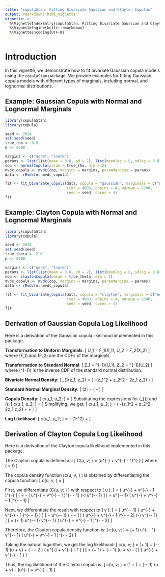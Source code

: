 ```yaml
---
title: "copulaStan: Fitting Bivariate Gaussian and Clayton Copulas"
output: rmarkdown::html_vignette
vignette: >
  %\VignetteIndexEntry{copulaStan: Fitting Bivariate Gaussian and Clayton Copulas}
  %\VignetteEngine{knitr::rmarkdown}
  %\VignetteEncoding{UTF-8}
---
```


# Introduction

In this vignette, we demonstrate how to fit bivariate Gaussian copula models using the `copulaStan` package. We provide examples for fitting Gaussian copula models with different types of marginals, including normal, and lognormal distributions.

## Example: Gaussian Copula with Normal and Lognormal Marginals

```r
library(copulaStan)
library(copula)

seed <- 2024
set.seed(seed)
true_rho <- 0.5
n <- 2000  

margins <- c("norm", "lnorm")
params <- list(list(mean = 0.8, sd = 2), list(meanlog = 0, sdlog = 0.8))
cop <- normalCopula(param = true_rho, dim = 2)
mvdc_copula <- mvdc(cop, margins = margins, paramMargins = params)
data <- rMvdc(n, mvdc_copula)

fit <- fit_bivariate_copula(data, copula = "gaussian", marginals = c("normal", "lognormal"), 
                            iter = 4000, chains = 4, warmup = 2000,
                            seed = seed, cores = 4)
fit
```

## Example: Clayton Copula with Normal and Lognormal Marginals

```r
library(copulaStan)
library(copula)

seed <- 2024
set.seed(seed)
true_theta <- 2.0
n <- 2000  

margins <- c("norm", "lnorm")
params <- list(list(mean = 0.8, sd = 2), list(meanlog = 0, sdlog = 0.8))
cop <- claytonCopula(param = true_theta, dim = 2)
mvdc_copula <- mvdc(cop, margins = margins, paramMargins = params)
data <- rMvdc(n, mvdc_copula)

fit <- fit_bivariate_copula(data, copula = "clayton", marginals = c("normal", "lognormal"), 
                            iter = 4000, chains = 4, warmup = 2000,
                            seed = seed, cores = 4)
fit
```

## Derivation of Gaussian Copula Log Likelihood

Here is a derivation of the Gaussian copula likelihood implemented in this package.

**Transformation to Uniform Marginals**:
\[
U_1 = F_1(X_1), \quad U_2 = F_2(X_2)
\]
where \(F_1\) and \(F_2\) are the CDFs of the marginals.

**Transformation to Standard Normal**:
\[
Z_1 = \Phi^{-1}(U_1), \quad Z_2 = \Phi^{-1}(U_2)
\]
where \(\Phi^{-1}\) is the inverse CDF of the standard normal distribution.

**Bivariate Normal Density**:
\[
\phi_{\rho}(z_1, z_2) = \frac{1}{2\pi\sqrt{1-\rho^2}} \exp\left( -\frac{1}{2(1-\rho^2)}(z_1^2 + z_2^2 - 2\rho z_1 z_2) \right)
\]

**Standard Normal Marginal Density**:
\[
\phi(z) = \frac{1}{\sqrt{2\pi}} \exp\left( -\frac{z^2}{2} \right)
\]

**Copula Density**:
\[
c(u_1, u_2; \rho) = \frac{\phi_{\rho}(z_1, z_2)}{\phi(z_1) \phi(z_2)}
\]
Substituting the expressions for \(\phi_{\rho}\) and \(\phi\):
\[
c(u_1, u_2; \rho) = \frac{\frac{1}{2\pi\sqrt{1-\rho^2}} \exp\left( -\frac{1}{2(1-\rho^2)}(z_1^2 + z_2^2 - 2\rho z_1 z_2) \right)}{\left( \frac{1}{\sqrt{2\pi}} \exp\left( -\frac{z_1^2}{2} \right) \right) \left( \frac{1}{\sqrt{2\pi}} \exp\left( -\frac{z_2^2}{2} \right) \right)}
\]
Simplifying, we get:
\[
c(u_1, u_2; \rho) = \frac{1}{\sqrt{1-\rho^2}} \exp\left( -\frac{1}{2(1-\rho^2)}(z_1^2 + z_2^2 - 2\rho z_1 z_2) + \frac{z_1^2}{2} + \frac{z_2^2}{2} \right)
\]

**Log Likelihood**:
\[
\log c(u_1, u_2; \rho) = -\frac{1}{2} \log(1-\rho^2) + \frac{\rho z_1 z_2 - \rho^2 (z_1^2 + z_2^2)}{2(1-\rho^2)}
\]

## Derivation of Clayton Copula Log Likelihood

Here is a derivation of the Clayton copula likelihood implemented in this package.

The Clayton copula is defined as:
\[
C(u, v; \theta) = \left(u^{-\theta} + v^{-\theta} - 1\right)^{-\frac{1}{\theta}}
\]
where \( \theta > 0 \).

The copula density function \(c(u, v; \theta) \) is obtained by differentiating the copula function:
\[
c(u, v; \theta) = \frac{\partial^2 C(u, v; \theta)}{\partial u \partial v}
\]

First, we differentiate \(C(u, v; \theta) \) with respect to \( u \):
\[
\frac{\partial C(u, v; \theta)}{\partial u} = \frac{\partial}{\partial u} \left( u^{-\theta} + v^{-\theta} - 1 \right)^{-\frac{1}{\theta}}
\]
\[
= -\frac{1}{\theta} \left( u^{-\theta} + v^{-\theta} - 1 \right)^{-\frac{1}{\theta} - 1} \cdot (-\theta) u^{-\theta - 1}
\]
\[
= u^{-\theta - 1} \left( u^{-\theta} + v^{-\theta} - 1 \right)^{-\frac{1}{\theta} - 1}
\]

Next, we differentiate the result with respect to \( v \):
\[
\frac{\partial^2 C(u, v; \theta)}{\partial u \partial v} = \frac{\partial}{\partial v} \left( u^{-\theta - 1} \left( u^{-\theta} + v^{-\theta} - 1 \right)^{-\frac{1}{\theta} - 1} \right)
\]
\[
= u^{-\theta - 1} \cdot \left( -\frac{1}{\theta} - 1 \right) \left( u^{-\theta} + v^{-\theta} - 1 \right)^{-\frac{1}{\theta} - 2} \cdot (-\theta) v^{-\theta - 1}
\]
\[
= (\theta + 1) u^{-\theta - 1} v^{-\theta - 1} \left( u^{-\theta} + v^{-\theta} - 1 \right)^{-\frac{1}{\theta} - 2}
\]

Therefore, the Clayton copula density function is:
\[
c(u, v; \theta) = (\theta + 1) u^{-\theta - 1} v^{-\theta - 1} \left( u^{-\theta} + v^{-\theta} - 1 \right)^{-\frac{1}{\theta} - 2}
\]

Taking the natural logarithm, we get the log likelihood:
\[
\log c(u, v; \theta) = \log(\theta + 1) + (-\theta - 1) (\log u + \log v) + \left( -\frac{1}{\theta} - 2 \right) \log \left( u^{-\theta} + v^{-\theta} - 1 \right)
\]
\[
= \log(\theta + 1) + (-\theta - 1) (\log u + \log v) - \left( \frac{2\theta + 1}{\theta} \right) \log \left( u^{-\theta} + v^{-\theta} - 1 \right)
\]

Thus, the log likelihood of the Clayton copula is:
\[
\log c(u, v; \theta) = \log(1 + \theta) + (-\theta - 1) (\log u + \log v) - \frac{2\theta + 1}{\theta} \log (u^{-\theta} + v^{-\theta} - 1)
\]
